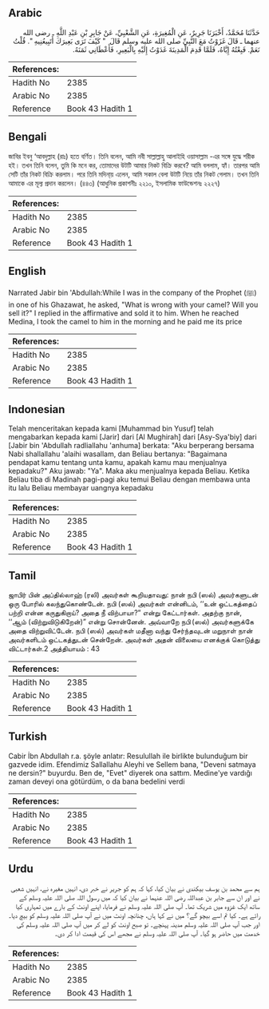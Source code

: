 ## Arabic


<div dir="rtl" lang="ar" style={{fontSize:'larger',backgroundColor:'#f8f9fa',padding:20}}>
حَدَّثَنَا مُحَمَّدٌ، أَخْبَرَنَا جَرِيرٌ، عَنِ الْمُغِيرَةِ، عَنِ الشَّعْبِيِّ، عَنْ جَابِرِ بْنِ عَبْدِ اللَّهِ ـ رضى الله عنهما ـ قَالَ غَزَوْتُ مَعَ النَّبِيِّ صلى الله عليه وسلم قَالَ ‏ "‏ كَيْفَ تَرَى بَعِيرَكَ أَتَبِيعُنِيهِ ‏"‏‏.‏ قُلْتُ نَعَمْ‏.‏ فَبِعْتُهُ إِيَّاهُ، فَلَمَّا قَدِمَ الْمَدِينَةَ غَدَوْتُ إِلَيْهِ بِالْبَعِيرِ، فَأَعْطَانِي ثَمَنَهُ‏.‏
</div>
<div style={{backgroundColor:'#f8f9fa',padding:20, marginBottom: 10}}><table> <thead> <tr> <th>References:</th> <th></th> </tr> </thead> <tbody><tr><td>Hadith No</td><td>2385</td></tr><tr><td>Arabic No</td><td>2385</td></tr><tr><td>Reference</td><td>Book 43 Hadith 1</td></tr></tbody></table></div>

## Bengali


<div dir="ltr" lang="bn" style={{fontSize:'larger',backgroundColor:'#f8f9fa',padding:20}}>
জাবির ইবনু ‘আবদুল্লাহ (রাঃ) হতে বর্ণিত। তিনি বলেন, আমি নবী সাল্লাল্লাহু আলাইহি ওয়াসাল্লাম -এর সঙ্গে যুদ্ধে শরীক হই। তখন তিনি বলেন, তুমি কি মনে কর, তোমাদের উটটি আমার নিকট বিক্রি করবে? আমি বললাম, হ্যাঁ। তারপর আমি সেটি তাঁর নিকট বিক্রি করলাম। পরে তিনি মদিনা্য় এলেন, আমি সকাল বেলা উটটি নিয়ে তাঁর নিকট গেলাম। তখন তিনি আমাকে এর মূল্য প্রদান করলেন। (৪৪৩) (আধুনিক প্রকাশনীঃ ২২১০, ইসলামিক ফাউন্ডেশনঃ ২২২৭)
</div>
<div style={{backgroundColor:'#f8f9fa',padding:20, marginBottom: 10}}><table> <thead> <tr> <th>References:</th> <th></th> </tr> </thead> <tbody><tr><td>Hadith No</td><td>2385</td></tr><tr><td>Arabic No</td><td>2385</td></tr><tr><td>Reference</td><td>Book 43 Hadith 1</td></tr></tbody></table></div>

## English


<div dir="ltr" lang="en" style={{fontSize:'larger',backgroundColor:'#f8f9fa',padding:20}}>
Narrated Jabir bin 'Abdullah:While I was in the company of the Prophet (ﷺ) in one of his Ghazawat, he asked, "What is wrong with your camel? Will you sell it?" I replied in the affirmative and sold it to him. When he reached Medina, I took the camel to him in the morning and he paid me its price
</div>
<div style={{backgroundColor:'#f8f9fa',padding:20, marginBottom: 10}}><table> <thead> <tr> <th>References:</th> <th></th> </tr> </thead> <tbody><tr><td>Hadith No</td><td>2385</td></tr><tr><td>Arabic No</td><td>2385</td></tr><tr><td>Reference</td><td>Book 43 Hadith 1</td></tr></tbody></table></div>

## Indonesian


<div dir="ltr" lang="id" style={{fontSize:'larger',backgroundColor:'#f8f9fa',padding:20}}>
Telah menceritakan kepada kami [Muhammad bin Yusuf] telah mengabarkan kepada kami [Jarir] dari [Al Mughirah] dari [Asy-Sya'biy] dari [Jabir bin 'Abdullah radliallahu 'anhuma] berkata: "Aku berperang bersama Nabi shallallahu 'alaihi wasallam, dan Beliau bertanya: "Bagaimana pendapat kamu tentang unta kamu, apakah kamu mau menjualnya kepadaku?" Aku jawab: "Ya". Maka aku menjualnya kepada Beliau. Ketika Beliau tiba di Madinah pagi-pagi aku temui Beliau dengan membawa unta itu lalu Beliau membayar uangnya kepadaku
</div>
<div style={{backgroundColor:'#f8f9fa',padding:20, marginBottom: 10}}><table> <thead> <tr> <th>References:</th> <th></th> </tr> </thead> <tbody><tr><td>Hadith No</td><td>2385</td></tr><tr><td>Arabic No</td><td>2385</td></tr><tr><td>Reference</td><td>Book 43 Hadith 1</td></tr></tbody></table></div>

## Tamil


<div dir="ltr" lang="ta" style={{fontSize:'larger',backgroundColor:'#f8f9fa',padding:20}}>
ஜாபிர் பின் அப்தில்லாஹ் (ரலி) அவர்கள் கூறியதாவது: நான் நபி (ஸல்) அவர்களுடன் ஒரு போரில் கலந்துகொண்டேன். நபி (ஸல்) அவர்கள் என்னிடம், ‘‘உன் ஒட்டகத்தைப் பற்றி என்ன கருதுகிறாய்? அதை நீ விற்பாயா?” என்று கேட்டார்கள். அதற்கு நான், ‘‘ஆம் (விற்றுவிடுகிறேன்)” என்று சொன்னேன். அவ்வாறே நபி (ஸல்) அவர்களுக்கே அதை விற்றுவிட்டேன். நபி (ஸல்) அவர்கள் மதீனா வந்து சேர்ந்தவுடன் மறுநாள் நான் அவர்களிடம் ஒட்டகத்துடன் சென்றேன். அவர்கள் அதன் விலையை எனக்குக் கொடுத்து விட்டார்கள்.2 அத்தியாயம் : 43
</div>
<div style={{backgroundColor:'#f8f9fa',padding:20, marginBottom: 10}}><table> <thead> <tr> <th>References:</th> <th></th> </tr> </thead> <tbody><tr><td>Hadith No</td><td>2385</td></tr><tr><td>Arabic No</td><td>2385</td></tr><tr><td>Reference</td><td>Book 43 Hadith 1</td></tr></tbody></table></div>

## Turkish


<div dir="ltr" lang="tr" style={{fontSize:'larger',backgroundColor:'#f8f9fa',padding:20}}>
Cabir İbn Abdullah r.a. şöyle anlatır: Resulullah ile birlikte bulunduğum bir gazvede idim. Efendimiz Sallallahu Aleyhi ve Sellem bana, "Deveni satmaya ne dersin?" buyurdu. Ben de, "Evet" diyerek ona sattım. Medine'ye vardığı zaman deveyi ona götürdüm, o da bana bedelini verdi
</div>
<div style={{backgroundColor:'#f8f9fa',padding:20, marginBottom: 10}}><table> <thead> <tr> <th>References:</th> <th></th> </tr> </thead> <tbody><tr><td>Hadith No</td><td>2385</td></tr><tr><td>Arabic No</td><td>2385</td></tr><tr><td>Reference</td><td>Book 43 Hadith 1</td></tr></tbody></table></div>

## Urdu


<div dir="rtl" lang="ur" style={{fontSize:'larger',backgroundColor:'#f8f9fa',padding:20}}>
ہم سے محمد بن یوسف بیکندی نے بیان کیا، کہا کہ ہم کو جریر نے خبر دی، انہیں مغیرہ نے، انہیں شعبی نے اور ان سے جابر بن عبداللہ رضی اللہ عنہما نے بیان کیا کہ میں رسول اللہ صلی اللہ علیہ وسلم کے ساتھ ایک غزوہ میں شریک تھا۔ آپ صلی اللہ علیہ وسلم نے فرمایا، اپنے اونٹ کے بارے میں تمہاری کیا رائے ہے۔ کیا تم اسے بیچو گے؟ میں نے کہا ہاں، چنانچہ اونٹ میں نے آپ صلی اللہ علیہ وسلم کو بیچ دیا۔ اور جب آپ صلی اللہ علیہ وسلم مدینہ پہنچے۔ تو صبح اونٹ کو لے کر میں آپ صلی اللہ علیہ وسلم کی خدمت میں حاضر ہو گیا۔ آپ صلی اللہ علیہ وسلم نے مجھے اس کی قیمت ادا کر دی۔
</div>
<div style={{backgroundColor:'#f8f9fa',padding:20, marginBottom: 10}}><table> <thead> <tr> <th>References:</th> <th></th> </tr> </thead> <tbody><tr><td>Hadith No</td><td>2385</td></tr><tr><td>Arabic No</td><td>2385</td></tr><tr><td>Reference</td><td>Book 43 Hadith 1</td></tr></tbody></table></div>